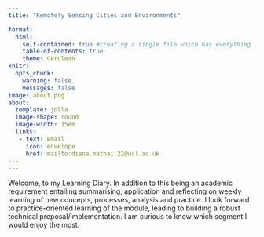 ```yaml
---
title: "Remotely Sensing Cities and Environments"

format: 
  html: 
    self-contained: true #creating a single file which has everything in it
    table-of-contents: true
    theme: Cerulean
knitr: 
  opts_chunk: 
    warning: false
    messages: false
image: about.png
about: 
  template: jolla
  image-shape: round
  image-width: 15em
  links:
   - text: Email
     icon: envelope
     href: mailto:diana.mathai.22@ucl.ac.uk 
---`
---
```


Welcome, to my Learning Diary. In addition to this being an academic requirement entailing summarising, application and reflecting on weekly learning of new concepts, processes, analysis and practice. I look forward to practice-oriented learning of the module, leading to building a robust technical proposal/implementation. I am curious to know which segment I would enjoy the most.
